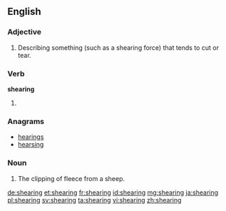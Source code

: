 ==English==

===Adjective===
{{en-adj|-}}

# Describing something (such as a shearing force) that tends to cut or tear.

===Verb===
'''shearing'''

# {{present participle of|shear}}

===Anagrams===
* [[hearings#English|hearings]]
* [[hearsing#English|hearsing]]

===Noun===
{{en-noun}}

# The clipping of fleece from a sheep.

[[de:shearing]]
[[et:shearing]]
[[fr:shearing]]
[[id:shearing]]
[[mg:shearing]]
[[ja:shearing]]
[[pl:shearing]]
[[sv:shearing]]
[[ta:shearing]]
[[vi:shearing]]
[[zh:shearing]]